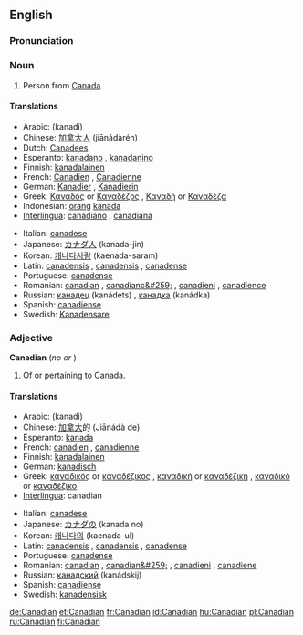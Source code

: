 ==English==

===Pronunciation===
{{SAMPA|k@"neIdI@n}}

===Noun===
{{en-noun}}

# Person from [[Canada]].

====Translations====
{{top}}
*Arabic: {{ARchar|[[كندي]]}} (kanadi)
*Chinese: [[加拿大人]] (jiānádàrén)
*Dutch: [[Canadees]]
*Esperanto: [[kanadano]] {{m}}, [[kanadanino]] {{f}}
*Finnish: [[Kanada|kanada]][[-lainen|lainen]]
*French: [[Canadien]] {{m}}, [[Canadienne]]  {{f}}
*German: [[Kanadier]] {{m}}, [[Kanadierin]]  {{f}}
*Greek: [[Καναδός]] or [[Καναδέζος]] {{m}}, [[Καναδή]] or [[Καναδέζα]] {{f}}
*Indonesian: [[orang]] [[kanada]]
*[[Interlingua]]: [[canadiano]] {{m}}, [[canadiana]] {{f}}
{{mid}}
*Italian: [[canadese]]
*Japanese: [[カナダ]][[人]] (kanada-jin)
*Korean: [[캐나다]][[사람]] (kaenada-saram)
*Latin: [[canadensis]] {{m}}, [[canadensis]] {{f}}, [[canadense]] {{n}}
*Portuguese: [[canadense]] {{m|f}}
*Romanian: [[canadian]] {{m}}, [[canadianc&#259;]] {{f}}, [[canadieni]] {{m|p}}, [[canadience]] {{f|p}}
*Russian: [[канадец]] (kanádets) {{m}}, [[канадка]] (kanádka) {{f}}
*Spanish: [[canadiense]] {{m|f}}
*Swedish: [[Kanadensare]]
{{bottom}}

===Adjective===
'''Canadian'''  (''no'' {{compar}} ''or'' {{superl}})

# Of or pertaining to Canada.

====Translations====
{{top}}
*Arabic: {{ARchar|[[كندي]]}} (kanadi)
*Chinese: [[加拿大]]的 (Jiānádà de)
*Esperanto: [[kanada]]
*French: [[canadien]] {{m}}, [[canadienne]] {{f}}
*Finnish: [[kanadalainen]]
*German: [[kanadisch]]
*Greek: [[καναδικός]] or [[καναδέζικος]] {{m}}, [[καναδική]] or [[καναδέζικη]] {{f}}, [[καναδικό]] or [[καναδέζικο]] {{n}}
*[[Interlingua]]: canadian
{{mid}}
*Italian: [[canadese]]
*Japanese: [[カナダ]]の (kanada no)
*Korean: [[캐나다]]의 (kaenada-ui)
*Latin: [[canadensis]] {{m}}, [[canadensis]] {{f}}, [[canadense]] {{n}}
*Portuguese: [[canadense]] {{m|f}}
*Romanian: [[canadian]] {{m}}, [[canadian&#259;]] {{f}}, [[canadieni]] {{m|p}}, [[canadiene]] {{f|p}}
*Russian: [[канадский]] (kanádskij)
*Spanish: [[canadiense]]
*Swedish: [[kanadensisk]]
{{bottom}}

[[de:Canadian]]
[[et:Canadian]]
[[fr:Canadian]]
[[id:Canadian]]
[[hu:Canadian]]
[[pl:Canadian]]
[[ru:Canadian]]
[[fi:Canadian]]